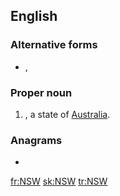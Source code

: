 {{also|nsw|N.S.W.|N. S. W.}}
==English==

===Alternative forms===
* {{l|en|N.S.W.}}, {{l|en|N. S. W.}}

===Proper noun===
{{en-proper-noun}}

# {{lb|en|Australia}} {{initialism of|New South Wales|dot=|lang=en}}, a state of [[Australia]].

===Anagrams===
* {{l|en|NWS}}

[[fr:NSW]]
[[sk:NSW]]
[[tr:NSW]]